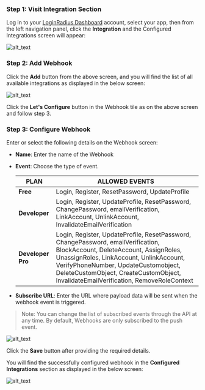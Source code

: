 ### Step 1: Visit Integration Section

Log in to your <a href="https://dashboard.loginradius.com/dashboard" target="_blank">LoginRadius Dashboard</a> account, select your app, then from the left navigation panel, click the **Integration** and the Configured Integrations screen will appear:

![alt_text](../../assets/blog-common/configured-integration.png "image_tooltip")

### Step 2: Add Webhook

Click the **Add** button from the above screen, and you will find the list of all available integrations as displayed in the below screen:

![alt_text](./images/available-integration.png "image_tooltip")

Click the **Let's Configure** button in the Webhook tile as on the above screen and follow step 3.

### Step 3: Configure Webhook

Enter or select the following details on the Webhook screen:

- **Name**: Enter the name of the Webhook
- **Event**: Choose the type of event.

  | PLAN              | ALLOWED EVENTS                                                                                                                                                                                                                                                                                       |
  | ----------------- | ---------------------------------------------------------------------------------------------------------------------------------------------------------------------------------------------------------------------------------------------------------------------------------------------------- |
  | **Free**          | Login, Register, ResetPassword, UpdateProfile
  | **Developer**     | Login, Register, UpdateProfile, ResetPassword, ChangePassword, emailVerification, LinkAccount, UnlinkAccount, InvalidateEmailVerification                                                                                                                                                            |
  | **Developer Pro** | Login, Register, UpdateProfile, ResetPassword, ChangePassword, emailVerification, BlockAccount, DeleteAccount, AssignRoles, UnassignRoles, LinkAccount, UnlinkAccount, VerifyPhoneNumber, UpdateCustomobject, DeleteCustomObject, CreateCustomObject, InvalidateEmailVerification, RemoveRoleContext |

- **Subscribe URL**: Enter the URL where payload data will be sent when the webhook event is triggered.

> Note: You can change the list of subscribed events through the API at any time. By default, Webhooks are only subscribed to the push event.

![alt_text](./images/add-webhook.png "image_tooltip")

Click the **Save** button after providing the required details.

You will find the successfully configured webhook in the **Configured Integrations** section as displayed in the below screen:

![alt_text](./images/configured-webhook.png "image_tooltip")

